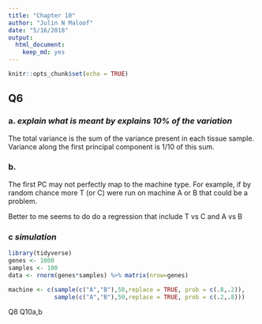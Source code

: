 ```yaml
---
title: "Chapter 10"
author: "Julin N Maloof"
date: "5/16/2018"
output: 
  html_document: 
    keep_md: yes
---
```


```r
knitr::opts_chunk$set(echo = TRUE)
```

## Q6

### a.  _explain what is meant by explains 10% of the variation_

The total variance is the sum of the variance present in each tissue sample.  Variance along the first principal component is 1/10 of this sum.

### b. 

The first PC may not perfectly map to the machine type.  For example, if by random chance more T (or C) were run on machine A or B that could be a problem.

Better to me seems to do do a regression that include T vs C and A vs B

### c _simulation_

```r
library(tidyverse)
genes <- 1000
samples <- 100
data <- rnorm(genes*samples) %>% matrix(nrow=genes)
```

```r
machine <- c(sample(c("A","B"),50,replace = TRUE, prob = c(.8,.2)),
             sample(c("A","B"),50,replace = TRUE, prob = c(.2,.8)))


```



Q8
Q10a,b